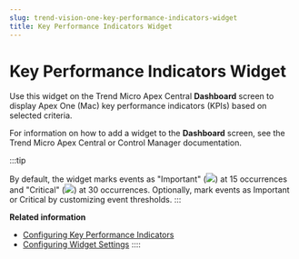 ```yaml
---
slug: trend-vision-one-key-performance-indicators-widget
title: Key Performance Indicators Widget
---
```

# Key Performance Indicators Widget

Use this widget on the Trend Micro Apex Central **Dashboard** screen to display Apex One (Mac) key performance indicators (KPIs) based on selected criteria.

For information on how to add a widget to the **Dashboard** screen, see the Trend Micro Apex Central or Control Manager documentation.

:::tip

By default, the widget marks events as "Important" (![](/images/icon_important=GUID-9A35C87D-9810-426A-BE7C-C4BF3038E434=2=en-us=Low.webp)) at 15 occurrences and "Critical" (![](/images/icon_critical=GUID-711D600F-D73E-418C-AF8A-A59771BA4EF6=1=en-us=Low.webp)) at 30 occurrences. Optionally, mark events as Important or Critical by customizing event thresholds.
:::

**Related information**

- [Configuring Key Performance Indicators](config-key-performance-indicators.mdx)
- [Configuring Widget Settings](configuring-widget-settings.mdx)
::::
